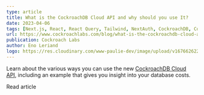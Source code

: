 ```yaml
---
type: article
title: What is the CockroachDB Cloud API and why should you use It?
date: 2023-04-06
tags: [Next.js, React, React Query, Tailwind, NextAuth, CockroachDB, CockroachDB Cloud API]
url: https://www.cockroachlabs.com/blog/what-is-the-cockroachdb-cloud-api/
publication: Cockroach Labs
author: Eno Leriand
logo: https://res.cloudinary.com/www-paulie-dev/image/upload/v1676626221/paulie.dev/Logos/cockroach-logo_g89u6r.png
---
```


Learn about the various ways you can use the new
[CockroachDB Cloud API](https://www.cockroachlabs.com/docs/api/cloud/v1.html#get-/api/v1/cluster-versions), including an
example that gives you insight into your database costs.

<MarkdownCtaLink href="https://www.cockroachlabs.com/blog/what-is-the-cockroachdb-cloud-api/">
  Read article
</MarkdownCtaLink>
